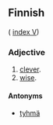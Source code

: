 ==Finnish==
( [[Wiktionary:Finnish_index_v|index V]])

===Adjective===

# [[clever]].
# [[wise]].

====Antonyms====

*[[tyhmä]]